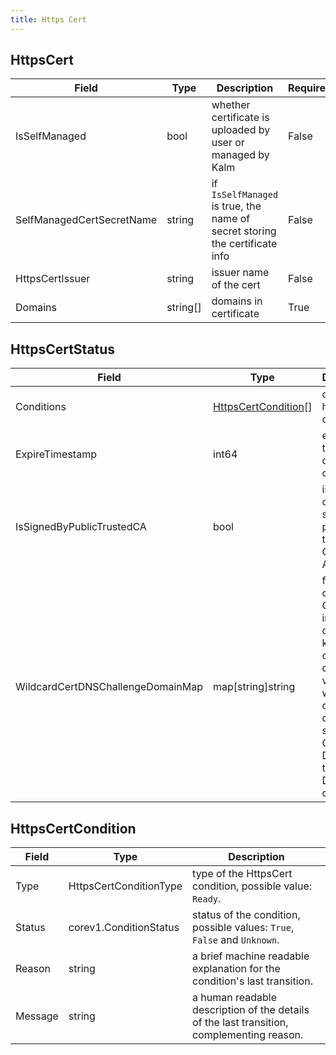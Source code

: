 ```yaml
---
title: Https Cert
---
```


## HttpsCert

| Field                     | Type     | Description                                                  | Required |
| ------------------------- | -------- | ------------------------------------------------------------ | -------- |
| IsSelfManaged             | bool     | whether certificate is uploaded by user or managed by Kalm   | False    |
| SelfManagedCertSecretName | string   | if `IsSelfManaged` is true, the name of secret storing the certificate info | False    |
| HttpsCertIssuer           | string   | issuer name of the cert                                      | False    |
| Domains                   | string[] | domains in certificate                                       | True     |



## HttpsCertStatus
| Field                             | Type                                        | Description                                                  |
| --------------------------------- | ------------------------------------------- | ------------------------------------------------------------ |
| Conditions                        | [HttpsCertCondition](#httpscertcondition)[] | details of httpsCert condition                               |
| ExpireTimestamp                   | int64                                       | expire timestamp of the certificate.                         |
| IsSignedByPublicTrustedCA         | bool                                        | is this certificate signed by publicly trusted Certificate Authority. |
| WildcardCertDNSChallengeDomainMap | map[string]string                           | for wildcard certificate, CNAME info of domains, key is the certificate domain, value if where this certificate domain should add CNAME DNS record to pass the DNS-01 challenge. |

## HttpsCertCondition

| Field                             | Type                 | Description |
| ---- | ---- | ---- |
| Type | HttpsCertConditionType | type of the HttpsCert condition, possible value: `Ready`. |
| Status | corev1.ConditionStatus | status of the condition, possible values: `True`, `False` and `Unknown`. |
| Reason | string | a brief machine readable explanation for the condition's last transition. |
| Message | string | a human readable description of the details of the last transition, complementing reason. |

